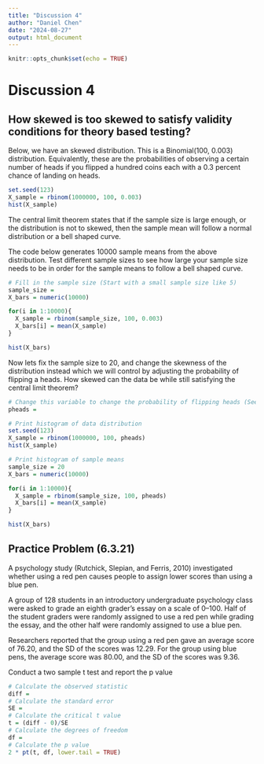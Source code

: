 ```yaml
---
title: "Discussion 4"
author: "Daniel Chen"
date: "2024-08-27"
output: html_document
---
```


```r
knitr::opts_chunk$set(echo = TRUE)
```

# Discussion 4

## How skewed is too skewed to satisfy validity conditions for theory based testing?

Below, we have an skewed distribution. This is a Binomial(100, 0.003) distribution. Equivalently, these are the probabilities of observing a certain number of heads if you flipped a hundred coins each with a 0.3 percent chance of landing on heads.

```r
set.seed(123)
X_sample = rbinom(1000000, 100, 0.003)
hist(X_sample)
```

The central limit theorem states that if the sample size is large enough, or the distribution is not to skewed, then the sample mean will follow a normal distribution or a bell shaped curve.  

The code below generates 10000 sample means from the above distribution. Test different sample sizes to see how large your sample size needs to be in order for the sample means to follow a bell shaped curve.

```r
# Fill in the sample size (Start with a small sample size like 5)
sample_size = 
X_bars = numeric(10000)

for(i in 1:10000){
  X_sample = rbinom(sample_size, 100, 0.003)
  X_bars[i] = mean(X_sample)
}

hist(X_bars)
```

Now lets fix the sample size to 20, and change the skewness of the distribution instead which we will control by adjusting the probability of flipping a heads. How skewed can the data be while still satisfying the central limit theorem?

```r
# Change this variable to change the probability of flipping heads (See how small the probability can be while still satisfying the central limit theorem)
pheads =

# Print histogram of data distribution
set.seed(123)
X_sample = rbinom(1000000, 100, pheads)
hist(X_sample)

# Print histogram of sample means
sample_size = 20
X_bars = numeric(10000)

for(i in 1:10000){
  X_sample = rbinom(sample_size, 100, pheads)
  X_bars[i] = mean(X_sample)
}

hist(X_bars)
```

## Practice Problem (6.3.21)
A psychology study (Rutchick, Slepian, and Ferris, 2010) investigated whether using a red pen causes people to assign lower scores than using a blue pen.  

A group of 128 students in an introductory undergraduate psychology class were asked to grade an eighth grader’s essay on a scale of 0–100. Half of the student graders were randomly assigned to use a red pen while grading the essay, and the other half were randomly assigned to use a blue pen.  

Researchers reported that the group using a red pen gave an average score of 76.20, and the SD of the scores was 12.29. For the group using blue pens, the average score was 80.00, and the SD of the scores was 9.36.   

Conduct a two sample t test and report the p value  

```r
# Calculate the observed statistic
diff = 
# Calculate the standard error
SE =
# Calculate the critical t value
t = (diff - 0)/SE
# Calculate the degrees of freedom
df = 
# Calculate the p value
2 * pt(t, df, lower.tail = TRUE)
```






